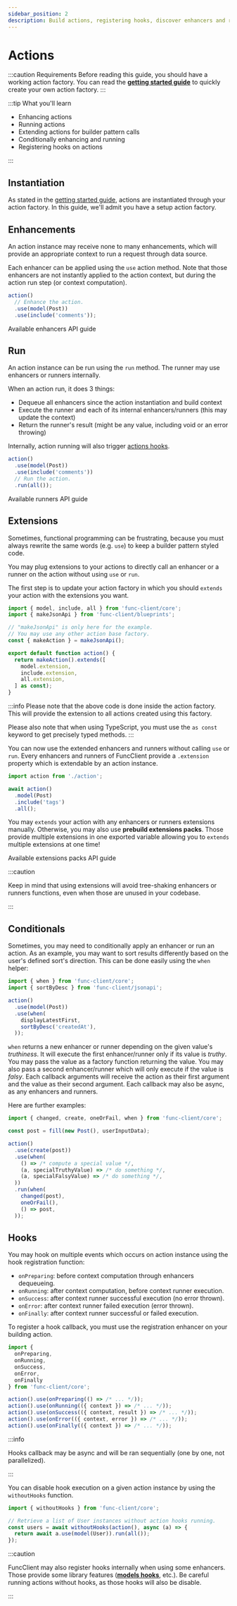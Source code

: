 ```yaml
---
sidebar_position: 2
description: Build actions, registering hooks, discover enhancers and runners.
---
```



# Actions

:::caution Requirements
Before reading this guide, you should have a working action factory. You can
read the [**getting started guide**](/docs/getting-started#your-first-actions)
to quickly create your own action factory.
:::

:::tip What you'll learn

- Enhancing actions
- Running actions
- Extending actions for builder pattern calls
- Conditionally enhancing and running
- Registering hooks on actions

:::

## Instantiation

As stated in the [getting started guide](/docs/getting-started#running-actions),
actions are instantiated through your action factory. In this guide, we'll
admit you have a setup action factory.

## Enhancements

An action instance may receive none to many enhancements, which will provide
an appropriate context to run a request through data source.

Each enhancer can be applied using the `use` action method.
Note that those enhancers are not instantly applied to the action
context, but during the action run step (or context computation).

```javascript
action()
  // Enhance the action.
  .use(model(Post))
  .use(include('comments'));
```

<Link
  className="button bg--primary-gradient"
  to="/docs/api/actions-enhancers"
>
  Available enhancers API guide
</Link>

## Run

An action instance can be run using the `run` method. The runner may use
enhancers or runners internally.

When an action run, it does 3 things:

- Dequeue all enhancers since the action instantiation and build context
- Execute the runner and each of its internal enhancers/runners (this may update
  the context)
- Return the runner's result (might be any value, including void or an error
  throwing)

Internally, action running will also trigger [actions hooks](#hooks).

```javascript
action()
  .use(model(Post))
  .use(include('comments'))
  // Run the action.
  .run(all());
```

<Link
  className="button bg--primary-gradient"
  to="/docs/api/actions-runners"
>
  Available runners API guide
</Link>

## Extensions

Sometimes, functional programming can be frustrating, because you must always
rewrite the same words (e.g. `use`) to keep a builder pattern styled code.

You may plug extensions to your actions to directly call an enhancer or
a runner on the action without using `use` or `run`.

The first step is to update your action factory in which you should `extends`
your action with the extensions you want.

```ts title="action.ts"
import { model, include, all } from 'func-client/core';
import { makeJsonApi } from 'func-client/blueprints';

// "makeJsonApi" is only here for the example.
// You may use any other action base factory.
const { makeAction } = makeJsonApi();

export default function action() {
  return makeAction().extends([
    model.extension,
    include.extension,
    all.extension,
  ] as const);
}
```

:::info
Please note that the above code is done inside the action factory. This will
provide the extension to all actions created using this factory.

Please also note that when using TypeScript, you must use the `as const`
keyword to get precisely typed methods.
:::

You can now use the extended enhancers and runners without calling
`use` or `run`. Every enhancers and runners of FuncClient provide a
`.extension` property which is extendable by an action instance.

```javascript
import action from './action';

await action()
  .model(Post)
  .include('tags')
  .all();
```

You may `extends` your action with any enhancers or runners extensions
manually. Otherwise, you may also use **prebuild extensions packs**.
Those provide multiple extensions in one exported variable allowing you
to `extends` multiple extensions at one time!

<Link
  className="button bg--primary-gradient margin-bottom--lg"
  to="/docs/api/actions-extensions"
>
  Available extensions packs API guide
</Link>

:::caution

Keep in mind that using extensions will avoid tree-shaking enhancers or
runners functions, even when those are unused in your codebase.

:::

## Conditionals

Sometimes, you may need to conditionally apply an enhancer or run an action.
As an example, you may want to sort results differently based on the user's
defined sort's direction. This can be done easily using the `when` helper:

```javascript
import { when } from 'func-client/core';
import { sortByDesc } from 'func-client/jsonapi';

action()
  .use(model(Post))
  .use(when(
    displayLatestFirst,
    sortByDesc('createdAt'),
  ));
```

`when` returns a new enhancer or runner depending on the given value's
*truthiness*. It will execute the first enhancer/runner only if its value is
*truthy*. You may pass the value as a factory function returning the value.
You may also pass a second enhancer/runner which will only execute if the value
is *falsy*.
Each callback arguments will receive the action as their first argument and the
value as their second argument. Each callback may also be async, as any
enhancers and runners.

Here are further examples:

```javascript
import { changed, create, oneOrFail, when } from 'func-client/core';

const post = fill(new Post(), userInputData);

action()
  .use(create(post))
  .use(when(
    () => /* compute a special value */,
    (a, specialTruthyValue) => /* do something */,
    (a, specialFalsyValue) => /* do something */,
  ))
  .run(when(
    changed(post),
    oneOrFail(),
    () => post,
  ));
```

## Hooks

You may hook on multiple events which occurs on action instance using the hook
registration function:

- `onPreparing`: before context computation through enhancers dequeueing.
- `onRunning`: after context computation, before context runner execution.
- `onSuccess`: after context runner successful execution (no error thrown).
- `onError`: after context runner failed execution (error thrown).
- `onFinally`: after context runner successful or failed execution.

To register a hook callback, you must use the registration enhancer on your
building action.

```javascript
import {
  onPreparing,
  onRunning,
  onSuccess,
  onError,
  onFinally
} from 'func-client/core';

action().use(onPreparing(() => /* ... */));
action().use(onRunning(({ context }) => /* ... */));
action().use(onSuccess(({ context, result }) => /* ... */));
action().use(onError(({ context, error }) => /* ... */));
action().use(onFinally(({ context }) => /* ... */));
```

:::info

Hooks callback may be async and will be ran sequentially
(one by one, not parallelized).

:::

You can disable hook execution on a given action instance by using the
`withoutHooks` function.

```javascript
import { withoutHooks } from 'func-client/core';

// Retrieve a list of User instances without action hooks running.
const users = await withoutHooks(action(), async (a) => {
  return await a.use(model(User)).run(all());
});
```

:::caution

FuncClient may also register hooks internally when using some enhancers.
Those provide some library features
([**models hooks**](/docs/essentials/models#hooks), etc.).
Be careful running actions without hooks, as those hooks will also be disable.

:::
